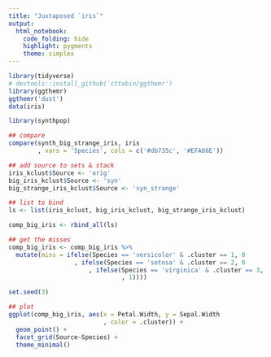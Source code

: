 ```yaml
---
title: "Juxtaposed `iris`"
output: 
  html_notebook: 
    code_folding: hide
    highlight: pygments
    theme: simplex
---
```


```r
library(tidyverse)
# devtools::install_github('cttobin/ggthemr')
library(ggthemr)
ggthemr('dust')
data(iris)
```

```r
library(synthpop)

## compare
compare(synth_big_strange_iris, iris
        , vars = 'Species', cols = c('#db735c', '#EFA86E'))
```



```r
## add source to sets & stack
iris_kclust$Source <- 'orig'
big_iris_kclust$Source <- 'syn'
big_strange_iris_kclust$Source <- 'syn_strange'

## list to bind
ls <- list(iris_kclust, big_iris_kclust, big_strange_iris_kclust)

comp_big_iris <- rbind_all(ls)

## get the misses
comp_big_iris <- comp_big_iris %>% 
  mutate(miss = ifelse(Species == 'versicolor' & .cluster == 1, 0
                  , ifelse(Species == 'setosa' & .cluster == 2, 0
                      , ifelse(Species == 'virginica' & .cluster == 3, 0
                               , 1))))

set.seed(3)

## plot
ggplot(comp_big_iris, aes(x = Petal.Width, y = Sepal.Width
                          , color = .cluster)) +
  geom_point() +
  facet_grid(Source~Species) +
  theme_minimal()
```



